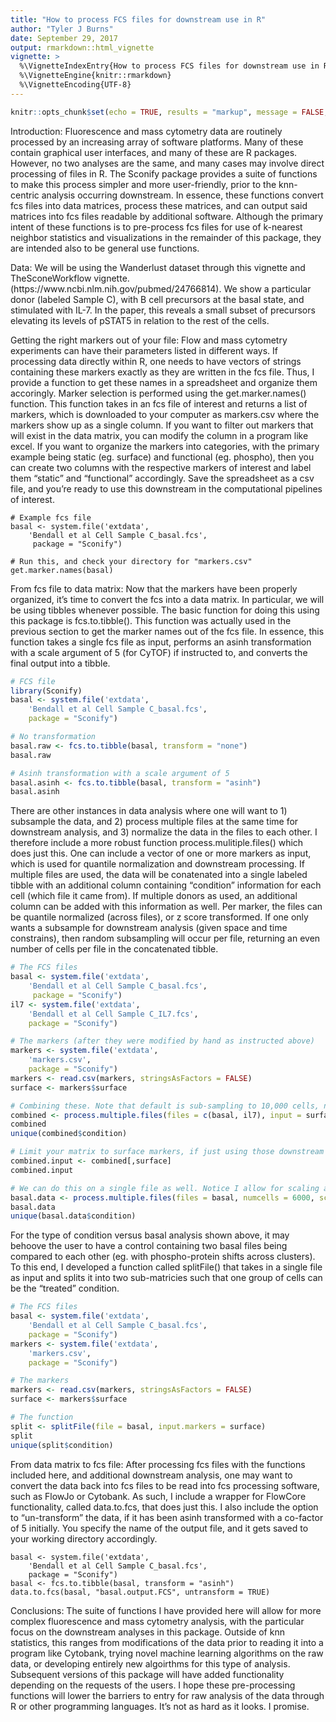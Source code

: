 ```yaml
---
title: "How to process FCS files for downstream use in R"
author: "Tyler J Burns"
date: September 29, 2017
output: rmarkdown::html_vignette
vignette: >
  %\VignetteIndexEntry{How to process FCS files for downstream use in R}
  %\VignetteEngine{knitr::rmarkdown}
  %\VignetteEncoding{UTF-8}
---
```


```r
knitr::opts_chunk$set(echo = TRUE, results = "markup", message = FALSE, warning = FALSE)
```

Introduction: 
Fluorescence and mass cytometry data are routinely processed by an increasing array of software platforms. Many of these contain graphical user interfaces, and many of these are R packages. However, no two analyses are the same, and many cases may involve direct processing of files in R. The Sconify package provides a suite of functions to make this process simpler and more user-friendly, prior to the knn-centric analysis occurring downstream. In essence, these functions convert fcs files into data matrices, process these matrices, and can output said matrices into fcs files readable by additional software. Although the primary intent of these functions is to pre-process fcs files for use of k-nearest neighbor statistics and visualizations in the remainder of this package, they are intended also to be general use functions. 

Data: 
We will be using the Wanderlust dataset through this vignette and TheSconeWorkflow vignette. (https://www.ncbi.nlm.nih.gov/pubmed/24766814). We show a particular donor (labeled Sample C), with B cell precursors at the basal state, and stimulated with IL-7. In the paper, this reveals a small subset of precursors elevating its levels of pSTAT5 in relation to the rest of the cells.  

Getting the right markers out of your file:
Flow and mass cytometry experiments can have their parameters listed in different ways. If processing data directly within R, one needs to have vectors of strings containing these markers exactly as they are written in the fcs file. Thus, I provide a function to get these names in a spreadsheet and organize them accoringly.
Marker selection is performed using the get.marker.names() function. This function takes in an fcs file of interest and returns a list of markers, which is downloaded to your computer as markers.csv where the markers show up as a single column. If you want to filter out markers that will exist in the data matrix, you can modify the column in a program like excel. If you want to organize the markers into categories, with the primary example being static (eg. surface) and functional (eg. phospho), then you can create two columns with the respective markers of interest and label them "static" and "functional" accordingly. Save the spreadsheet as a csv file, and you're ready to use this downstream in the computational pipelines of interest. 

```
# Example fcs file
basal <- system.file('extdata',
    'Bendall et al Cell Sample C_basal.fcs',
     package = "Sconify")

# Run this, and check your directory for "markers.csv"
get.marker.names(basal)

```

From fcs file to data matrix:
Now that the markers have been properly organized, it's time to convert the fcs into a data matrix. In particular, we will be using tibbles whenever possible. The basic function for doing this using this package is fcs.to.tibble(). This function was actually used in the previous section to get the marker names out of the fcs file. In essence, this function takes a single fcs file as input, performs an asinh transformation with a scale argument of 5 (for CyTOF) if instructed to, and converts the final output into a tibble. 

```r
# FCS file
library(Sconify)
basal <- system.file('extdata',
    'Bendall et al Cell Sample C_basal.fcs',
    package = "Sconify")

# No transformation
basal.raw <- fcs.to.tibble(basal, transform = "none")
basal.raw

# Asinh transformation with a scale argument of 5
basal.asinh <- fcs.to.tibble(basal, transform = "asinh")
basal.asinh

```

There are other instances in data analysis where one will want to 1) subsample the data, and 2) process multiple files at the same time for downstream analysis, and 3) normalize the data in the files to each other. I therefore include a more robust function process.mulitiple.files() which does just this. One can include a vector of one or more markers as input, which is used for quantile normalization and downstream processing. If multiple files are used, the data will be conatenated into a single labeled tibble with an additional column containing "condition" information for each cell (which file it came from). If multiple donors as used, an additional column can be added with this information as well. Per marker, the files can be quantile normalized (across files), or z score transformed. If one only wants a subsample for downstream analysis (given space and time constrains), then random subsampling will occur per file, returning an even number of cells per file in the concatenated tibble.

```r
# The FCS files
basal <- system.file('extdata',
    'Bendall et al Cell Sample C_basal.fcs',
     package = "Sconify")
il7 <- system.file('extdata',
    'Bendall et al Cell Sample C_IL7.fcs',
    package = "Sconify")

# The markers (after they were modified by hand as instructed above)
markers <- system.file('extdata',
    'markers.csv',
    package = "Sconify")
markers <- read.csv(markers, stringsAsFactors = FALSE)
surface <- markers$surface

# Combining these. Note that default is sub-sampling to 10,000 cells, not normalizing, and not scaling
combined <- process.multiple.files(files = c(basal, il7), input = surface)
combined
unique(combined$condition)

# Limit your matrix to surface markers, if just using those downstream
combined.input <- combined[,surface]
combined.input

# We can do this on a single file as well. Notice I allow for scaling and I change the number of cells
basal.data <- process.multiple.files(files = basal, numcells = 6000, scale = TRUE, input = surface)
basal.data
unique(basal.data$condition)

```

For the type of condition versus basal analysis shown above, it may behoove the user to have a control containing two basal files being compared to each other (eg. with phospho-protein shifts across clusters). To this end, I developed a function called splitFile() that takes in a single file as input and splits it into two sub-matricies such that one group of cells can be the "treated" condition. 

```r
# The FCS files
basal <- system.file('extdata',
    'Bendall et al Cell Sample C_basal.fcs',
    package = "Sconify")
markers <- system.file('extdata',
    'markers.csv',
    package = "Sconify")

# The markers
markers <- read.csv(markers, stringsAsFactors = FALSE)
surface <- markers$surface

# The function
split <- splitFile(file = basal, input.markers = surface)
split
unique(split$condition)

```


From data matrix to fcs file:
After processing fcs files with the functions included here, and additional downstream analysis, one may want to convert the data back into fcs files to be read into fcs processing software, such as FlowJo or Cytobank. As such, I include a wrapper for FlowCore functionality, called data.to.fcs, that does just this. I also include the option to "un-transform" the data, if it has been asinh transformed with a co-factor of 5 initially. You specify the name of the output file, and it gets saved to your working directory accordingly.

```
basal <- system.file('extdata',
    'Bendall et al Cell Sample C_basal.fcs',
    package = "Sconify")
basal <- fcs.to.tibble(basal, transform = "asinh")
data.to.fcs(basal, "basal.output.FCS", untransform = TRUE)

```

Conclusions: 
The suite of functions I have provided here will allow for more complex fluorescence and mass cytometry analysis, with the particular focus on the downstream analyses in this package. Outside of knn statistics, this ranges from modifications of the data prior to reading it into a program like Cytobank, trying novel machine learning algorithms on the raw data, or developing entirely new algoirthms for this type of analysis. Subsequent versions of this package will have added functionality depending on the requests of the users. I hope these pre-processing functions will lower the barriers to entry for raw analysis of the data through R or other programming languages. It's not as hard as it looks. I promise. 

